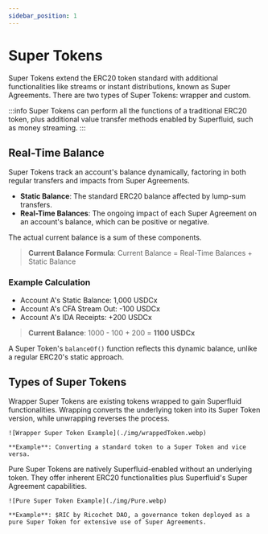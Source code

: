 ```yaml
---
sidebar_position: 1
---
```




# Super Tokens

Super Tokens extend the ERC20 token standard with additional functionalities like streams or instant distributions, known as Super Agreements. There are two types of Super Tokens: wrapper and custom.

:::info
Super Tokens can perform all the functions of a traditional ERC20 token, plus additional value transfer methods enabled by Superfluid, such as money streaming.
:::

## Real-Time Balance

Super Tokens track an account's balance dynamically, factoring in both regular transfers and impacts from Super Agreements.

- **Static Balance**: The standard ERC20 balance affected by lump-sum transfers.
- **Real-Time Balances**: The ongoing impact of each Super Agreement on an account's balance, which can be positive or negative.

The actual current balance is a sum of these components.

> **Current Balance Formula**: Current Balance = Real-Time Balances + Static Balance

### Example Calculation

- Account A's Static Balance: 1,000 USDCx
- Account A's CFA Stream Out: -100 USDCx
- Account A's IDA Receipts: +200 USDCx

> **Current Balance**: 1000 - 100 + 200 = **1100 USDCx**

A Super Token's `balanceOf()` function reflects this dynamic balance, unlike a regular ERC20's static approach.

## Types of Super Tokens

<Tabs>
  <TabItem value="wrapper" label="Wrapper">
    Wrapper Super Tokens are existing tokens wrapped to gain Superfluid functionalities. Wrapping converts the underlying token into its Super Token version, while unwrapping reverses the process.

    ![Wrapper Super Token Example](./img/wrappedToken.webp)

    **Example**: Converting a standard token to a Super Token and vice versa.
  </TabItem>
  <TabItem value="pure" label="Pure">
    Pure Super Tokens are natively Superfluid-enabled without an underlying token. They offer inherent ERC20 functionalities plus Superfluid's Super Agreement capabilities.

    ![Pure Super Token Example](./img/Pure.webp)

    **Example**: $RIC by Ricochet DAO, a governance token deployed as a pure Super Token for extensive use of Super Agreements.
  </TabItem>
</Tabs>
